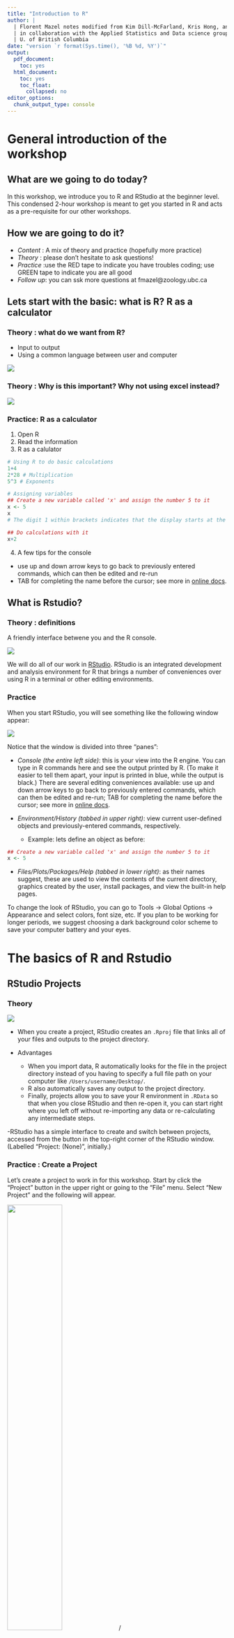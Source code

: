 ```yaml
---
title: "Introduction to R"
author: |
  | Florent Mazel notes modified from Kim Dill-McFarland, Kris Hong, and Yue Liu
  | in collaboration with the Applied Statistics and Data science group
  | U. of British Columbia
date: "version `r format(Sys.time(), '%B %d, %Y')`"
output:
  pdf_document:
    toc: yes
  html_document:
    toc: yes
    toc_float:
      collapsed: no
editor_options:
  chunk_output_type: console
---
```


# General introduction of the workshop 

## What are we going to do today? 
In this workshop, we introduce you to R and RStudio at the beginner level. This condensed 2-hour workshop is meant to get you started in R and acts as a pre-requisite for our other workshops.

## How we are going to do it? 

- *Content* : A mix of theory and practice (hopefully more practice)
- *Theory* : please don't hesitate to ask questions!
- *Practice* :use the RED tape to indicate you have troubles coding; use GREEN tape to indicate you are all good 
- *Follow up*: you can ssk more questions at fmazel@zoology.ubc.ca

## Lets start with the basic: what is R? R as a calculator

### Theory : what do we want from R? 

- Input to output 
- Using a common language between user and computer 

![](Pictures_Doc_PROF/Step1.jpg)


### Theory : Why is this important? Why not using excel instead? 

![](Pictures_Doc_PROF/Step2.jpg)


### Practice: R as a calculator

1. Open R
2. Read the information 
3. R as a calulator



```r

# Using R to do basic calculations
1+4
2*28 # Multiplication
5^3 # Exponents

# Assigning variables
## Create a new variable called 'x' and assign the number 5 to it
x <- 5
x
# The digit 1 within brackets indicates that the display starts at the first element of x.

## Do calculations with it
x+2


```


4. A few tips for the console

- use up and down arrow keys to go back to previously entered commands, which can then be edited and re-run
- TAB for completing the name before the cursor; see more in [online docs](http://www.rstudio.com/ide/docs/using/keyboard_shortcuts).

## What is Rstudio? 

### Theory : definitions 

A friendly interface betwene you and the R console. 

![](Pictures_Doc_PROF/Step3.jpg)

We will do all of our work in [RStudio](https://www.rstudio.com/). RStudio is an integrated development and analysis environment for R that brings a number of conveniences over using R in a terminal or other editing environments.


### Practice

When you start RStudio, you will see something like the following window appear:

![](Pictures_Doc_PROF/rstudio.png)


Notice that the window is divided into three "panes":

- *Console (the entire left side)*: this is your view into the R engine. You can type in R commands here and see the output printed by R. (To make it easier to tell them apart, your input is printed in blue, while the output is black.) There are several editing conveniences available: use up and down arrow keys to go back to previously entered commands, which can then be edited and re-run; TAB for completing the name before the cursor; see more in [online docs](http://www.rstudio.com/ide/docs/using/keyboard_shortcuts).

- *Environment/History (tabbed in upper right)*: view current user-defined objects and previously-entered commands, respectively.
  - Example: lets define an object as before: 


```r

## Create a new variable called 'x' and assign the number 5 to it
x <- 5
```



- *Files/Plots/Packages/Help (tabbed in lower right)*: as their names suggest, these are used to view the contents of the current directory, graphics created by the user, install packages, and view the built-in help pages.

To change the look of RStudio, you can go to Tools -> Global Options -> Appearance and select colors, font size, etc. If you plan to be working for longer periods, we suggest choosing a dark background color scheme to save your computer battery and your eyes.


# The basics of R and Rstudio

## RStudio Projects

### Theory


![](Pictures_Doc_PROF/Step3.jpg)


- When you create a project, RStudio creates an `.Rproj` file that links all of your files and outputs to the project directory. 

- Advantages
  + When you import data, R automatically looks for the file in the project directory instead of you having to specify a full file path on your computer like `/Users/username/Desktop/`. 
  + R also automatically saves any output to the project directory. 
  + Finally, projects allow you to save your R environment in `.RData` so that when you close RStudio and then re-open it, you can start right where you left off without re-importing any data or re-calculating any intermediate steps.

-RStudio has a simple interface to create and switch between projects, accessed from the button in the top-right corner of the RStudio window. (Labelled "Project: (None)", initially.)

### Practice : Create a Project
Let's create a project to work in for this workshop. Start by click the "Project" button in the upper right or going to the "File" menu. Select "New Project" and the following will appear.

![](Pictures_Doc_PROF/new.project1.png){width=50%}
/ 

You can either create a project in an existing directory or make a new directory on your computer - just be sure you know where it is.

After your project is created, navigate to its directory using your Finder/File explorer. You will see the `.RProj` file has been created. 

To access this project in the future, simply double-click the `RProj` and RStudio will open the project or choose File > Open Project from within an already open RStudio window.


During the workshop, we will build an R script together, which will be posted as 'live_notes' after the workshop [here](https://github.com/EDUCE-UBC/workshops_R/tree/master/intro_R_2hr).


## R Scripts

### Theory 

![](Pictures_Doc_PROF/Step4.jpg)


- *Principle*: R script contain the code that loads your raw data, cleans it, performs the analyses, and creates and saves visualizations. You SAVE it

- *Main Advantage*: R scripts maintain a record of everything that is done to the raw data to reach the final result:
  - it is very easy to write up and communicate your methods because you have a document listing the precise steps you used to conduct your analyses. This is one of R's primary advantages compared to traditional tools like Excel, where it may be unclear how to reproduce the results. 
  - You can re-do your analysis if you change the first raw input in a simple click! (not in excel...)

-*Use* - Generally, if you are testing an operation (*e.g.* what would my data look like if I applied a log-transformation to it?), 
you should do it in the console (left pane of RStudio). If you are committing a step to your analysis (*e.g.* I want to apply a log-transformation to my data and then conduct the rest of my analyses on the log-transformed data), you should add it to your R script so that it is saved for future use. 

### Practice

Let's create an R script (File > New File > R Script) and save it as `live_notes.R` in your main project directory. If you again look to the project directory on your computer, you will see `live_notes.R` is now saved there.

We will work together to create and populate the `live_notes.R` script throughout this workshop. 

Lets take an example : assigning values to object and running code from the script into the console

```r
x <- 5
x
x+2

```


Script annotation : you should annotate your R scripts with comments. In each line of code, any text preceeded by the `#` symbol will not execute. Comments can be useful to remind yourself and to tell other readers what a specific chunk of code does. 

```r

# Assigning variables
## Create a new variable called 'x' and assign the number 5 to it
x <- 5
x
y=x+2
y


```

## R functions

### Theory 

*Definition* ; It is a blackbox with input ('arguments') and output ('value') 

*Syntax* Each R function follows the following basic syntax, where `Function` is the name of the function.

```
Function(argument1=..., argument2=..., ...)
```

### Example 1: the logarithm 

```r
# this is a simple funciotn that require only one argument 
log(3)
log(5)
```

### Example 2: the most helpful of all : 'help' function 
You can read up about the different arguments of a specific function by typing `?Function` or `help(Function)` in your R console.

```r
?log
help(log)
help(help)
```

The `help(Function)` is probably the most usefull fontion in R! When you use a function, you should systematically check its help page first

The help page comes with a title followed by sections which give detailed information.

* Description: brief description.

* Usage: for a function, gives the name with all its arguments and the possible options (with the corresponding default values); for an operator gives the typical use.

* Arguments: for a function, details each of its arguments.

* Details: detailed description.

* Value: if applicable, the type of object returned by the function or the operator.

* See Also: other help pages close or similar to the present one.

* Examples: some examples which can generally be executed without opening
the help with the function example.

For beginners, it is good to look at the section Examples. Generally, it is useful to read carefully the section Arguments.


### Exercice

Using the help function for the logarithm function, compute the log of the number 3 in base 10 

```r
?log
log(3,base=10)
```


## R Data types and structures 

### R data types 

Those are the basic types R can handle :numbers, but also characters and logical

```r
# Example of number 
x <- 4
?class
class(x)

# Example of character
x <- "Hello"
class(x)
x= "3"
class(x)

# Example of logical

x=FALSE
class(x)

y <- 0==1
class(y)

0>1
0<1

```

### R structures

#### Vectors 

#### Basics

This is a set of elements of the same type. Vectors are constructed with the function 'c' (for combine)

```r
# Example of number 
?c
x <- c(4,5,6)
x

# Example of character
x <- c("Hello","Goodbye")

# Example of logical
x <- c(TRUE,FALSE,TRUE)

```

Exercice: Construct a vector containing the number 3,5,7,8 and compute the mean of the set (tip= check how to use the function 'mean')

#### Accessing vector elements 

Since vectors are 1D arrays of a defined length, their individual values can be retrieved using vector indices. R uses 1-based indexing, meaning the first value in an R vector corresponds to the index 1. Each subsequent element increases the index by 1. For example, we can extract the value of the 5th element of the Oxygen vector using the square bracket operator `[]` like so.

```r
# Access some element of the vector
x[2]
x[3]

# Compute the length of the vector 
length(x)
```



#### Data frame : 2D table 

One of R's most essential data structures is the data frame, which is simply a table of `m` columns by `n` rows of data. We will read the data shown in Figure 1 into R using the `read.table` function. 

![Figure 1. Introduction to R data frame](Pictures_Doc_PROF/DataFrame.png)
/ 


# Advanced coding: downloading, manipulating, extracting and plotting data


## Downloading data

The following command downloads the data from our [GitHub](https://github.com/EDUCE-UBC/workshop_data) and since you're working in a Project, saves it in the Project directory on your computer.

```r
?read.table
```

We are going to use the function read.table. read.table has many arguments; however, we only need to  specify four arguments to correctly read in our data as a data frame. For our data, we will need to specify:

* `file` - gives the path to the file that we want to load from our working directory (current project directory). 
* `sep` - tells R that our data are comma-separated
* `header` - tells R that the first row in our data contains the names of the variables (columns). 
* `stringsAsFactors` - tells R not to read in character columns as a factor variable. You can learn more about factor variables in our [Tidyverse](https://github.com/EDUCE-UBC/workshops/tree/master/intro_tidyverse) workshop. 



```r

# Dowloading the data from internet 
?read.table
dat <- read.table("https://raw.githubusercontent.com/EDUCE-UBC/workshop_data/master/data.csv",sep=",", header=TRUE, stringsAsFactors=FALSE)
class(dat)
head(dat)

```


These data contain information on oxygen concentrations sampled at [Saanich Inlet, British Columbia](https://en.wikipedia.org/wiki/Saanich_Inlet) at several depths and during various seasons. It contains:

* Season - season in which measurement was obtained; Fall or Summer
* Depth_m - depth in meters (m) at which measurement as obtained
* O2_uM - oxygen (O~2~) concentration in micromolar ($\mu$M)
* Add_data - whether additional microbiological data was collected; TRUE or FALSE

For a brief introduction to the data used in our workshops, see [Hallam SJ *et al*. 2017. Sci Data 4: 170158](https://www.ncbi.nlm.nih.gov/pmc/articles/PMC5663219/) "Monitoring microbial responses to ocean deoxygenation in a model oxygen minimum zone". More detailed information on the environmental context and time series data can be found in [Torres-Beltrán M *et al*. 2017. Sci Data 4: 170159.](https://www.nature.com/articles/sdata2017159) "A compendium of geochemical information from the Saanich Inlet water column".



## Saving it in your computer 

We are going to write the table on our project folder so we dont have to download it all the time. 

```r
?write.table
write.table(dat,"data.csv", sep=",",row.names=FALSE)
```

You can check that a new object appeared in your project folder. 


## Access some element of a dataframe

### Examples 

Acess a given elemnt of a data_frame

```r
dat[5, 3]
dat[5,"O2_uM"]
dat[c(1,2),"O2_uM"] # multiple rows and one column 
```


```r
# Acess a entire column
dat$O2_uM
dat[,"O2_uM"]
```

### Exercice

  - determine what depth value occurs in the 20th row
  - what is the class of the variable "Depth", "Season"? 
  

## Subsetting data (rows) from a dataframe: 2 step procedure with a logical vector 



### Examples 

The square bracket operator is most often used with logical vectors (TRUE/FALSE) to subset data. For example, we can subset our data frame to all observations (rows) with an Oxygen concentration of 0. 

```r
# Create logical vector for which oxygen values are 0
logical.vector <- dat$O2_uM == 0
#View vector
logical.vector
#Apply vector to data frame to select only observations where the logical vector is TRUE (i.e. the oxygen value is 0)
dat[logical.vector, ]
```

Subsetting is extremely useful when working with large data. You can learn more complex subsets in our [Tidyverse](https://github.com/EDUCE-UBC/workshops/tree/master/intro_tidyverse) workshop using the `tidyverse` packages, which are a popular and widely used suite of R package for working with and visualizing data. 

### Exercice

Subset the data to observations where depth equals 100 m. *Hint*: Use a logical vector. 

## R packages: example of data visualization with quickplot

### Theory 

![](Pictures_Doc_PROF/Step4.jpg)


- *Principle*: R packages are units of shareable code, containing functions that facilitate and enhance analyses. 

- *Installation*:  Let's install `ggplot2`, a very popular data visualization package in R that we will use later in the workshop. Packages are typically installed from [CRAN](https://www.r-project.org/) (The Comprehensive R Archive Network), which is a database containing R itself as well as many R packages. Any package can be installed from CRAN using the `install.packages` function. You can input this into your console (as opposed to `live_notes.R`) since once a package is installed on your computer, you won't need to reinstall it again.

### Practice

```r
install.packages("ggplot2")
```

After installing a package, and *everytime* you open a new RStudio session, the packages you want to use need to be loaded into the R workspace with the `library` function. This tells R to access the package's functions and prevents RStudio from lags that would occur if it automatically loaded every downloaded package everytime you opened it.

Since this is something you would need to repeat in future, it should go in your `live_notes.R` script.

```r
# Data visualization
library(ggplot2)
```



There are many data visualization options in R. The most popular plotting package is `ggplot2`, which is capable of creating publication quality figures.

Let's create a simple depth profile (scatterplot) of the Oxygen concentrations with colors indicating the Season that the sample was collected. We will use the `quickplot` function that we loaded earlier when we installed `ggplot2`.

```r
quickplot(data=dat,
     x=O2_uM, 
     y=Depth_m, 
     colour=Season, 
     main="Saanich Inlet: Seasonal oxygen depth profile")
```

# Additional Exercises
To practice skills covered in this workshop and prepare for your future R endeavors, please complete the following exercises. Happy coding!

1. Install the packages used in the next workshop you plan to attend.
    - The R tidyverse: `tidyverse`, `lubridate`, `cowplot`
    - Intermediate R programming: `tidyverse`, `lmerTest`, `devtools`, `roxygen2`
    - Statistical models: `tidyverse`, `broom`, `plyr`, `lme4`, `car`, `lsmeans`, `MASS`, `faraway`, `gapminder`, `HSAUR3`
    - Reproducible Research: `tidyverse`, `packrat`
    - None (but to practice package install anyway): `tidyverse`

*Please note that if you have __R v3.3 or older__, you may not be able to install `tidyverse`. In this case, you need to separately install each package within the tidyverse. This includes:* `readr`, `tibble`, `dplyr`, `tidyr`, `stringr`, `ggplot2`, `purr`, `forcats`

2. Using help to identify the necessary arguments for the log function compute the natural logarithm of 4, base 2 logarithm of 4, and base 4 logarithm of 4.
3. Using an R function, determine what data type the Depth_m variable is.
4. Using indexing and the square bracket operator `[]`:
    - determine what depth value occurs in the 20th row
    - return the cell where oxygen equals 91.115
5. Subset the data to observations where depth is deeper than 100 m. *Hint*: Use a logical vector. 
6. Complete the following code to create a stacked scatterplot of oxygen concentrations within the two different seasons, colored by whether or not microbial data are available (example below).

```r
quickplot(data= ,
     x= , 
     y= , 
     colour= , 
     main="Saanich Inlet: Oxygen in Fall vs. Summer")
```

```r
quickplot(data=dat,
     x=Season, 
     y=O2_uM, 
     colour=Add_data, 
     main="Saanich Inlet: Oxygen in Fall vs. Summer")
```